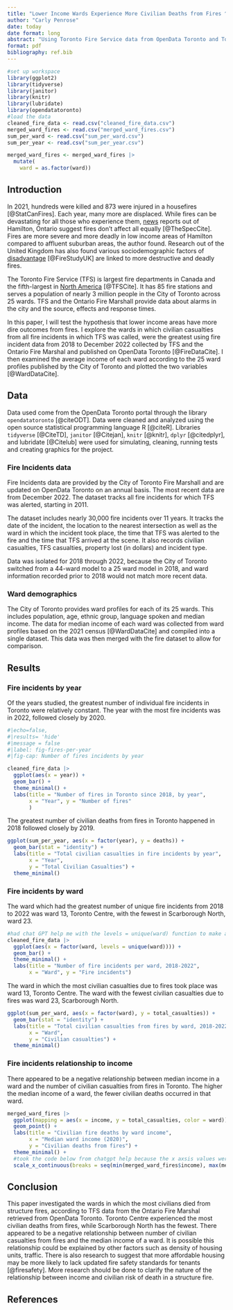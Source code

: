 ```yaml
---
title: "Lower Income Wards Experience More Civilian Deaths from Fires ^[Code and data is available at: github.com/CarlyPenrose/Toronto_Fires]"
author: "Carly Penrose"
date: today
date format: long
abstract: "Using Toronto Fire Service data from OpenData Toronto and Toronto ward profiles, this paper found Toronto Centre is the ward in which the most civilian deaths from fires took place. There also appears to be a negative relationship between the median income of a ward and the number of civilian deaths from fires, with lower income wards having the most deaths in fires."
format: pdf
bibliography: ref.bib
---
```


```r
#set up workspace
library(ggplot2)
library(tidyverse)
library(janitor)
library(knitr)
library(lubridate)
library(opendatatoronto)
#load the data
cleaned_fire_data <- read.csv("cleaned_fire_data.csv")
merged_ward_fires <- read.csv("merged_ward_fires.csv")
sum_per_ward <- read.csv("sum_per_ward.csv")
sum_per_year <- read.csv("sum_per_year.csv")

merged_ward_fires <- merged_ward_fires |>
  mutate(
    ward = as.factor(ward))

```

## Introduction

In 2021, hundreds were killed and 873 were injured in a housefires [@StatCanFires]. Each year, many more are displaced. While fires can be devastating for all those who experience them, [news](https://www.thespec.com/news/hamilton-region/when-fire-meets-poverty-the-economics-of-fire/article_28c2acd7-2101-5579-b9cd-82b5368a09af.html) reports out of Hamilton, Ontario suggest fires don't affect all equally [@TheSpecCite]. Fires are more severe and more deadly in low income areas of Hamilton compared to affluent suburban areas, the author found. Research out of the United Kingdom has also found various sociodemographic factors of [disadvantage](https://webarchive.nationalarchives.gov.uk/ukgwa/20120919141831/http://www.communities.gov.uk/publications/fire/frsperformanceanalysis) [@FireStudyUK] are linked to more destructive and deadly fires.

The Toronto Fire Service (TFS) is largest fire departments in Canada and the fifth-largest in [North America](https://www.toronto.ca/city-government/accountability-operations-customer-service/city-administration/staff-directory-divisions-and-customer-service/fire-services/) [@TFSCite]. It has 85 fire stations and serves a population of nearly 3 million people in the City of Toronto across 25 wards. TFS and the Ontario Fire Marshall provide data about alarms in the city and the source, effects and response times.

In this paper, I will test the hypothesis that lower income areas have more dire outcomes from fires. I explore the wards in which civilian casualties from all fire incidents in which TFS was called, were the greatest using fire incident data from 2018 to December 2022 collected by TFS and the Ontario Fire Marshal and published on OpenData Toronto [@FireDataCite]. I then examined the average income of each ward according to the 25 ward profiles published by the City of Toronto and plotted the two variables [@WardDataCite].

## Data

Data used come from the OpenData Toronto portal through the library `opendatatoronto` [@citeODT]. Data were cleaned and analyzed using the open source statistical programming language R [@citeR]. Libraries `tidyverse` [@CiteTD], `janitor` [@Citejan], `knitr` [@knitr], `dplyr` [@citedplyr], and lubridate [@Citelub] were used for simulating, cleaning, running tests and creating graphics for the project.

### Fire Incidents data

Fire Incidents data are provided by the City of Toronto Fire Marshall and are updated on OpenData Toronto on an annual basis. The most recent data are from December 2022. The dataset tracks all fire incidents for which TFS was alerted, starting in 2011.

The dataset includes nearly 30,000 fire incidents over 11 years. It tracks the date of the incident, the location to the nearest intersection as well as the ward in which the incident took place, the time that TFS was alerted to the fire and the time that TFS arrived at the scene. It also records civilian casualties, TFS casualties, property lost (in dollars) and incident type.

Data was isolated for 2018 through 2022, because the City of Toronto switched from a 44-ward model to a 25 ward model in 2018, and ward information recorded prior to 2018 would not match more recent data.

### Ward demographics

The City of Toronto provides ward profiles for each of its 25 wards. This includes population, age, ethnic group, language spoken and median income. The data for median income of each ward was collected from ward profiles based on the 2021 census [@WardDataCite] and compiled into a single dataset. This data was then merged with the fire dataset to allow for comparison.

## Results

### Fire incidents by year

Of the years studied, the greatest number of individual fire incidents in Toronto were relatively constant. The year with the most fire incidents was in 2022, followed closely by 2020.

```r
#|echo=false, 
#|results= 'hide'
#|message = false
#|label: fig-fires-per-year
#|fig-cap: Number of fires incidents by year

cleaned_fire_data |>
  ggplot(aes(x = year)) +
  geom_bar() +
  theme_minimal() + 
  labs(title = "Number of fires in Toronto since 2018, by year",
       x = "Year", y = "Number of fires"
       ) 
```

The greatest number of civilian deaths from fires in Toronto happened in 2018 followed closely by 2019.

```r
ggplot(sum_per_year, aes(x = factor(year), y = deaths)) +
  geom_bar(stat = "identity") +
  labs(title = "Total civilian casualties in fire incidents by year",
       x = "Year",
       y = "Total Civilian Casualties") +
  theme_minimal()
```

### Fire incidents by ward

The ward which had the greatest number of unique fire incidents from 2018 to 2022 was ward 13, Toronto Centre, with the fewest in Scarborough North, ward 23.

```r
#had chat GPT help me with the levels = unique(ward) function to make all of the tick marks show.
cleaned_fire_data |>
  ggplot(aes(x = factor(ward, levels = unique(ward)))) +
  geom_bar() +
  theme_minimal() +
  labs(title = "Number of fire incidents per ward, 2018-2022", 
       x = "Ward", y = "Fire incidents")
```

The ward in which the most civilian casualties due to fires took place was ward 13, Toronto Centre. The ward with the fewest civilian casualties due to fires was ward 23, Scarborough North.

```r
ggplot(sum_per_ward, aes(x = factor(ward), y = total_casualties)) +
  geom_bar(stat = "identity") +
  labs(title = "Total civilian casualties from fires by ward, 2018-2022",
       x = "Ward",
       y = "Civilian casualties") +
  theme_minimal() 
```

### Fire incidents relationship to income

There appeared to be a negative relationship between median income in a ward and the number of civilian casualties from fires in Toronto. The higher the median income of a ward, the fewer civilian deaths occurred in that ward.

```r

merged_ward_fires |>
  ggplot(mapping = aes(x = income, y = total_casualties, color = ward)) +
  geom_point() +
  labs(title = "Civilian fire deaths by ward income",
       x = "Median ward income (2020)",
       y = "Civilian deaths from fires") +
  theme_minimal() +
  #took the code below from chatgpt help because the x axsis values were abbreviated 
  scale_x_continuous(breaks = seq(min(merged_ward_fires$income), max(merged_ward_fires$income), by = 5000))

```

## Conclusion

This paper investigated the wards in which the most civilians died from structure fires, according to TFS data from the Ontario Fire Marshal retrieved from OpenData Toronto. Toronto Centre experienced the most civilian deaths from fires, while Scarborough North has the fewest. There appeared to be a negative relationship between number of civilian casualties from fires and the median income of a ward. It is possible this relationship could be explained by other factors such as density of housing units, traffic. There is also research to suggest that more affordable housing may be more likely to lack updated fire safety standards for tenants [@firesafety]. More research should be done to clarify the nature of the relationship between income and civilian risk of death in a structure fire.

## References
